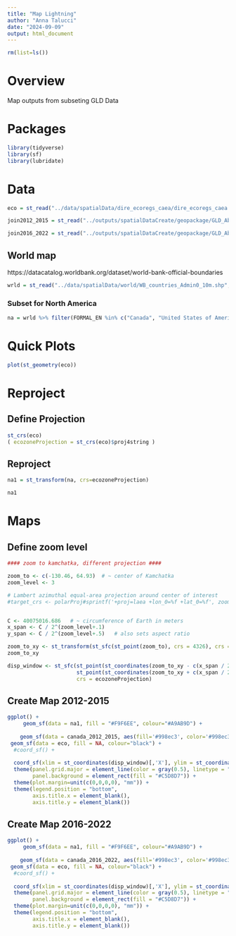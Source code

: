 ```yaml
---
title: "Map Lightning"
author: "Anna Talucci"
date: "2024-09-09"
output: html_document
---
```

```r
rm(list=ls())
```

# Overview
Map outputs from subseting GLD Data

# Packages

```r
library(tidyverse)
library(sf)
library(lubridate)
```

# Data

```r
eco = st_read("../data/spatialData/dire_ecoregs_caea/dire_ecoregs_caea.shp", "dire_ecoregs_caea")
```

```r
join2012_2015 = st_read("../outputs/spatialDataCreate/geopackage/GLD_Above_2012_2015.gpkg")
```

```r
join2016_2022 = st_read("../outputs/spatialDataCreate/geopackage/GLD_Above_2016_2022.gpkg")
```


## World map
https://datacatalog.worldbank.org/dataset/world-bank-official-boundaries

```r
wrld = st_read("../data/spatialData/world/WB_countries_Admin0_10m.shp", "WB_countries_Admin0_10m")
```
### Subset for North America 

```r
na = wrld %>% filter(FORMAL_EN %in% c("Canada", "United States of America"))
```

# Quick Plots

```r
plot(st_geometry(eco))
```

# Reproject

## Define Projection

```r
st_crs(eco)
( ecozoneProjection = st_crs(eco)$proj4string )
```

## Reproject

```r
na1 = st_transform(na, crs=ecozoneProjection)
```

```r
na1
```

# Maps

## Define zoom level

```r
#### zoom to kamchatka, different projection ####

zoom_to <- c(-130.46, 64.93)  # ~ center of Kamchatka
zoom_level <- 3

# Lambert azimuthal equal-area projection around center of interest
#target_crs <- polarProj#sprintf('+proj=laea +lon_0=%f +lat_0=%f', zoom_to[1], zoom_to[2])


C <- 40075016.686   # ~ circumference of Earth in meters
x_span <- C / 2^(zoom_level+.1)
y_span <- C / 2^(zoom_level+.5)   # also sets aspect ratio

zoom_to_xy <- st_transform(st_sfc(st_point(zoom_to), crs = 4326), crs = ecozoneProjection)
zoom_to_xy

disp_window <- st_sfc(st_point(st_coordinates(zoom_to_xy - c(x_span / 2, y_span / 2))),
                      st_point(st_coordinates(zoom_to_xy + c(x_span / 2, y_span / 2))),
                      crs = ecozoneProjection)

```

## Create Map 2012-2015

```r
ggplot() +
     geom_sf(data = na1, fill = "#F9F6EE", colour="#A9AB9D") +
  
    geom_sf(data = canada_2012_2015, aes(fill='#998ec3', color='#998ec3'), pch=21, stroke =1, alpha=.25) +
 geom_sf(data = eco, fill = NA, colour="black") +
  #coord_sf() +
  
  coord_sf(xlim = st_coordinates(disp_window)[,'X'], ylim = st_coordinates(disp_window)[,'Y']) +
  theme(panel.grid.major = element_line(color = gray(0.5), linetype = "dashed", linewidth = 0.5), 
        panel.background = element_rect(fill = "#C5D8D7")) +
  theme(plot.margin=unit(c(0,0,0,0), "mm")) + 
  theme(legend.position = "bottom", 
        axis.title.x = element_blank(), 
        axis.title.y = element_blank())

```

## Create Map 2016-2022

```r
ggplot() +
     geom_sf(data = na1, fill = "#F9F6EE", colour="#A9AB9D") +
  
    geom_sf(data = canada_2016_2022, aes(fill='#998ec3', color='#998ec3'), pch=21, stroke =1, alpha=.25) +
 geom_sf(data = eco, fill = NA, colour="black") +
  #coord_sf() +
  
  coord_sf(xlim = st_coordinates(disp_window)[,'X'], ylim = st_coordinates(disp_window)[,'Y']) +
  theme(panel.grid.major = element_line(color = gray(0.5), linetype = "dashed", linewidth = 0.5), 
        panel.background = element_rect(fill = "#C5D8D7")) +
  theme(plot.margin=unit(c(0,0,0,0), "mm")) + 
  theme(legend.position = "bottom", 
        axis.title.x = element_blank(), 
        axis.title.y = element_blank())

```